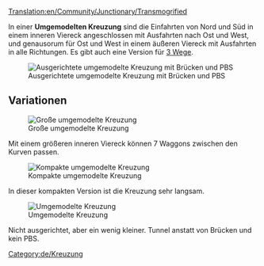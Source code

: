 [[Translation:en/Community/Junctionary/Transmogrified]]

{{de/Kreuzungsmenü}}
In einer '''Umgemodelten Kreuzung''' sind die Einfahrten von Nord und Süd in einem inneren Viereck angeschlossen mit Ausfahrten nach Ost und West, und genausorum für Ost und West in einem äußeren Viereck mit Ausfahrten in alle Richtungen. Es gibt auch eine Version für [[de/Community/Junctionary/Halb Umgemodelt|3 Wege]].

[[File:en/Transmogrified.aligned.png|frame|none|Ausgerichtete umgemodelte Kreuzung mit Brücken und PBS]]

{{de/Kreuzungskriterien|Mittel|2|0|1|5|0|1|0|1|0|0|0||Ausgefallene Züge blockieren nur die eine Strecke.|

* Maximale Signaldichte: 6
* Minimaler Platz bei Doppelkurven: 5 5 (Diagonal)
* Fläche: 12 x 12 (50 Extra-Felder)

}}

==Variationen==

[[File:en/Ttd.transmogrified.large.png|frame|none|Große umgemodelte Kreuzung]]

Mit einem größeren inneren Viereck können 7 Waggons zwischen den Kurven passen.

[[File:en/Ttd.transmogrified.compact.png|frame|none|Kompakte umgemodelte Kreuzung]]

In dieser kompakten Version ist die Kreuzung sehr langsam.

[[File:en/Ttd.transmogrified.deblock.png|frame|none|Umgemodelte Kreuzung]]

Nicht ausgerichtet, aber ein wenig kleiner. Tunnel anstatt von Brücken und kein PBS.

[[Category:de/Kreuzung]]
